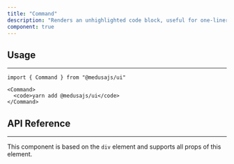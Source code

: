 ```yaml
---
title: "Command"
description: "Renders an unhighlighted code block, useful for one-liners or API Routes"
component: true
---
```


<ComponentExample name="command-demo" />

## Usage

---

```tsx
import { Command } from "@medusajs/ui"
```

```tsx
<Command>
  <code>yarn add @medusajs/ui</code>
</Command>
```

## API Reference

---

This component is based on the `div` element and supports all props of this element.
